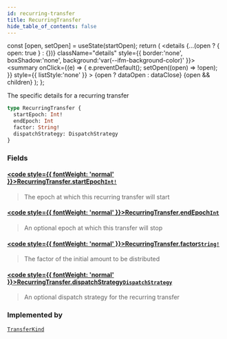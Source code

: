 ```yaml
---
id: recurring-transfer
title: RecurringTransfer
hide_table_of_contents: false
---
```







  const [open, setOpen] = useState(startOpen);
  return (
    <details {...(open ? { open: true } : {})} className="details" style={{ border:'none', boxShadow:'none', background:'var(--ifm-background-color)' }}>
      <summary
        onClick={(e) => {
          e.preventDefault();
          setOpen((open) => !open);
        }}
        style={{ listStyle:'none' }}
      >
      {open ? dataOpen : dataClose}
      </summary>
      {open && children}
    </details>
  );
};




The specific details for a recurring transfer


```graphql
type RecurringTransfer {
  startEpoch: Int!
  endEpoch: Int
  factor: String!
  dispatchStrategy: DispatchStrategy
}
```


### Fields

#### [<code style={{ fontWeight: 'normal' }}>RecurringTransfer.<b>startEpoch</b></code>](#)<Bullet />[`Int!`](/testnet/api/graphql/scalars/int) <Badge class="secondary" text="non-null"/> <Badge class="secondary" text="scalar"/>
> The epoch at which this recurring transfer will start
> 

#### [<code style={{ fontWeight: 'normal' }}>RecurringTransfer.<b>endEpoch</b></code>](#)<Bullet />[`Int`](/testnet/api/graphql/scalars/int) <Badge class="secondary" text="scalar"/>
> An optional epoch at which this transfer will stop
> 

#### [<code style={{ fontWeight: 'normal' }}>RecurringTransfer.<b>factor</b></code>](#)<Bullet />[`String!`](/testnet/api/graphql/scalars/string) <Badge class="secondary" text="non-null"/> <Badge class="secondary" text="scalar"/>
> The factor of the initial amount to be distributed
> 

#### [<code style={{ fontWeight: 'normal' }}>RecurringTransfer.<b>dispatchStrategy</b></code>](#)<Bullet />[`DispatchStrategy`](/testnet/api/graphql/objects/dispatch-strategy) <Badge class="secondary" text="object"/>
> An optional dispatch strategy for the recurring transfer
> 



### Implemented by

[`TransferKind`](/testnet/api/graphql/unions/transfer-kind)  <Badge class="secondary" text="union"/>

